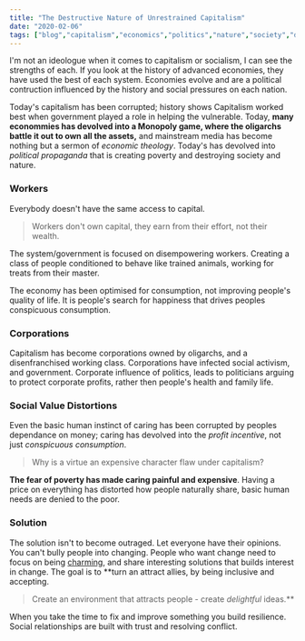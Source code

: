 ```yaml
---
title: "The Destructive Nature of Unrestrained Capitalism"
date: "2020-02-06"
tags: ["blog","capitalism","economics","politics","nature","society","draft"]
---
```

I'm not an ideologue when it comes to capitalism or socialism, I can see the strengths of each. If you look at the history of advanced economies, they have used the best of each system. Economies evolve and are a political contruction influenced by the history and social pressures on each nation.

Today's capitalism has been corrupted; history shows Capitalism worked best when government played a role in helping the vulnerable. Today, **many econommies has devolved into a Monopoly game, where the oligarchs battle it out to own all the assets,** and mainstream media has become nothing but a sermon of *economic theology*. Today's has devolved into *political propaganda* that is creating poverty and destroying society and nature. 


### Workers

Everybody doesn't have the same access to capital. 

> Workers don't own capital, they earn from their effort, not their wealth.

The system/government is focused on disempowering workers. Creating a class of people conditioned to behave like trained animals, working for treats from their master. 

The economy has been optimised for consumption, not improving people's quality of life. It is people's search for happiness that drives peoples conspicuous consumption. 

### Corporations 
Capitalism has become corporations owned by oligarchs, and a disenfranchised working class. Corporations have infected social activism, and government. Corporate influence of politics, leads to politicians arguing to protect corporate profits, rather then people's health and family life.

### Social Value Distortions
Even the basic human instinct of caring has been corrupted by peoples dependance on money; caring has devolved into the *profit incentive*, not just *conspicuous consumption*.


> Why is a virtue an expensive character flaw under capitalism?

**The fear of poverty has made caring painful and expensive**. Having a price on everything has distorted how people naturally share, basic human needs are denied to the poor.

### Solution
The solution isn't to become outraged. Let everyone have their opinions. You can't bully people into changing. People who want change need to focus on being [charming](https://areomagazine.com/2017/10/28/how-not-to-de-radicalize-a-twitter-neo-nazi/), and share interesting solutions that builds interest in change. The goal is to **turn an attract allies, by being inclusive and accepting. 

> Create an environment that attracts people - create *delightful* ideas.**

When you take the time to fix and improve something you build resilience. Social relationships are built with trust and resolving conflict.
